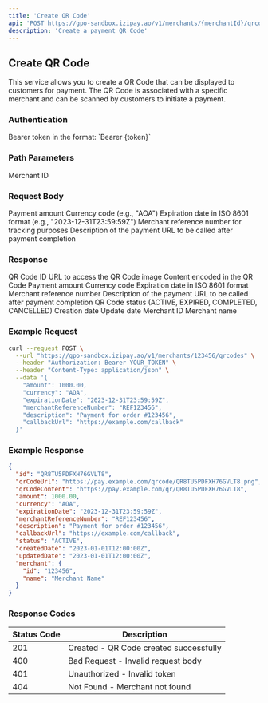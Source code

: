 ```yaml
---
title: 'Create QR Code'
api: 'POST https://gpo-sandbox.izipay.ao/v1/merchants/{merchantId}/qrcodes'
description: 'Create a payment QR Code'
---
```


## Create QR Code

This service allows you to create a QR Code that can be displayed to customers for payment. The QR Code is associated with a specific merchant and can be scanned by customers to initiate a payment.

### Authentication

<ParamField header="Authorization" type="string" required>
  Bearer token in the format: `Bearer {token}`
</ParamField>

### Path Parameters

<ParamField path="merchantId" type="string" required>
  Merchant ID
</ParamField>

### Request Body

<ParamField body="amount" type="number" required>
  Payment amount
</ParamField>

<ParamField body="currency" type="string" required>
  Currency code (e.g., "AOA")
</ParamField>

<ParamField body="expirationDate" type="string" required>
  Expiration date in ISO 8601 format (e.g., "2023-12-31T23:59:59Z")
</ParamField>

<ParamField body="merchantReferenceNumber" type="string">
  Merchant reference number for tracking purposes
</ParamField>

<ParamField body="description" type="string">
  Description of the payment
</ParamField>

<ParamField body="callbackUrl" type="string">
  URL to be called after payment completion
</ParamField>

### Response

<ResponseField name="id" type="string">
  QR Code ID
</ResponseField>

<ResponseField name="qrCodeUrl" type="string">
  URL to access the QR Code image
</ResponseField>

<ResponseField name="qrCodeContent" type="string">
  Content encoded in the QR Code
</ResponseField>

<ResponseField name="amount" type="number">
  Payment amount
</ResponseField>

<ResponseField name="currency" type="string">
  Currency code
</ResponseField>

<ResponseField name="expirationDate" type="string">
  Expiration date in ISO 8601 format
</ResponseField>

<ResponseField name="merchantReferenceNumber" type="string">
  Merchant reference number
</ResponseField>

<ResponseField name="description" type="string">
  Description of the payment
</ResponseField>

<ResponseField name="callbackUrl" type="string">
  URL to be called after payment completion
</ResponseField>

<ResponseField name="status" type="string">
  QR Code status (ACTIVE, EXPIRED, COMPLETED, CANCELLED)
</ResponseField>

<ResponseField name="createdDate" type="string">
  Creation date
</ResponseField>

<ResponseField name="updatedDate" type="string">
  Update date
</ResponseField>

<ResponseField name="merchant" type="object">
  <Expandable title="Properties">
    <ResponseField name="id" type="string">
      Merchant ID
    </ResponseField>
    <ResponseField name="name" type="string">
      Merchant name
    </ResponseField>
  </Expandable>
</ResponseField>

### Example Request

```bash
curl --request POST \
  --url "https://gpo-sandbox.izipay.ao/v1/merchants/123456/qrcodes" \
  --header "Authorization: Bearer YOUR_TOKEN" \
  --header "Content-Type: application/json" \
  --data '{
    "amount": 1000.00,
    "currency": "AOA",
    "expirationDate": "2023-12-31T23:59:59Z",
    "merchantReferenceNumber": "REF123456",
    "description": "Payment for order #123456",
    "callbackUrl": "https://example.com/callback"
  }'
```

### Example Response

```json
{
  "id": "QR8TU5PDFXH76GVLT8",
  "qrCodeUrl": "https://pay.example.com/qrcode/QR8TU5PDFXH76GVLT8.png",
  "qrCodeContent": "https://pay.example.com/qr/QR8TU5PDFXH76GVLT8",
  "amount": 1000.00,
  "currency": "AOA",
  "expirationDate": "2023-12-31T23:59:59Z",
  "merchantReferenceNumber": "REF123456",
  "description": "Payment for order #123456",
  "callbackUrl": "https://example.com/callback",
  "status": "ACTIVE",
  "createdDate": "2023-01-01T12:00:00Z",
  "updatedDate": "2023-01-01T12:00:00Z",
  "merchant": {
    "id": "123456",
    "name": "Merchant Name"
  }
}
```

### Response Codes

| Status Code | Description |
|-------------|-------------|
| 201 | Created - QR Code created successfully |
| 400 | Bad Request - Invalid request body |
| 401 | Unauthorized - Invalid token |
| 404 | Not Found - Merchant not found | 